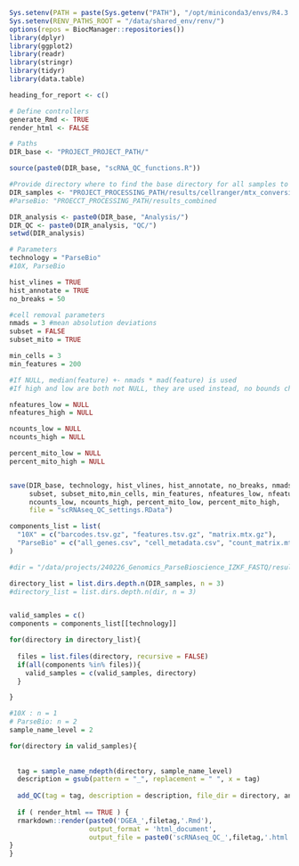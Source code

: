 ```r
Sys.setenv(PATH = paste(Sys.getenv("PATH"), "/opt/miniconda3/envs/R4.3.2/bin", sep = ":"))
Sys.setenv(RENV_PATHS_ROOT = "/data/shared_env/renv/")
options(repos = BiocManager::repositories())
library(dplyr)
library(ggplot2)
library(readr)
library(stringr)
library(tidyr)
library(data.table)

heading_for_report <- c()
```


```r
# Define controllers
generate_Rmd <- TRUE
render_html <- FALSE

# Paths
DIR_base <- "PROJECT_PROJECT_PATH/"

source(paste0(DIR_base, "scRNA_QC_functions.R"))

#Provide directory where to find the base directory for all samples to search for count matrix, feature, and cell metadata
DIR_samples <- "PROJECT_PROCESSING_PATH/results/cellranger/mtx_conversions/" # CellRanger standard output
#ParseBio: "PROECCT_PROCESSING_PATH/results_combined

DIR_analysis <- paste0(DIR_base, "Analysis/")
DIR_QC <- paste0(DIR_analysis, "QC/")
setwd(DIR_analysis)


```


```r
# Parameters
technology = "ParseBio"
#10X, ParseBio

hist_vlines = TRUE
hist_annotate = TRUE
no_breaks = 50

#cell removal parameters
nmads = 3 #mean absolution deviations
subset = FALSE
subset_mito = TRUE

min_cells = 3
min_features = 200

#If NULL, median(feature) +- nmads * mad(feature) is used
#If high and low are both not NULL, they are used instead, no bounds checking.

nfeatures_low = NULL
nfeatures_high = NULL

ncounts_low = NULL
ncounts_high = NULL

percent_mito_low = NULL
percent_mito_high = NULL


save(DIR_base, technology, hist_vlines, hist_annotate, no_breaks, nmads, 
     subset, subset_mito,min_cells, min_features, nfeatures_low, nfeatures_high,
     ncounts_low, ncounts_high, percent_mito_low, percent_mito_high,
     file = "scRNAseq_QC_settings.RData")
```



```r

components_list = list(
  "10X" = c("barcodes.tsv.gz", "features.tsv.gz", "matrix.mtx.gz"),
  "ParseBio" = c("all_genes.csv", "cell_metadata.csv", "count_matrix.mtx")
)

#dir = "/data/projects/240226_Genomics_ParseBioscience_IZKF_FASTQ/results_combined/"

directory_list = list.dirs.depth.n(DIR_samples, n = 3)
#directory_list = list.dirs.depth.n(dir, n = 3)


valid_samples = c()
components = components_list[[technology]]

for(directory in directory_list){
  
  files = list.files(directory, recursive = FALSE)
  if(all(components %in% files)){
    valid_samples = c(valid_samples, directory)
  }

}

```


```r

#10X : n = 1
# ParseBio: n = 2
sample_name_level = 2

for(directory in valid_samples){
  
  
  tag = sample_name_ndepth(directory, sample_name_level)
  description = gsub(pattern = "_", replacement = " ", x = tag)
  
  add_QC(tag = tag, description = description, file_dir = directory, analysis_dir)
  
  if ( render_html == TRUE ) {
  rmarkdown::render(paste0('DGEA_',filetag,'.Rmd'), 
                    output_format = 'html_document',
                    output_file = paste0('scRNAseq_QC_',filetag,'.html'))
}
}


```

